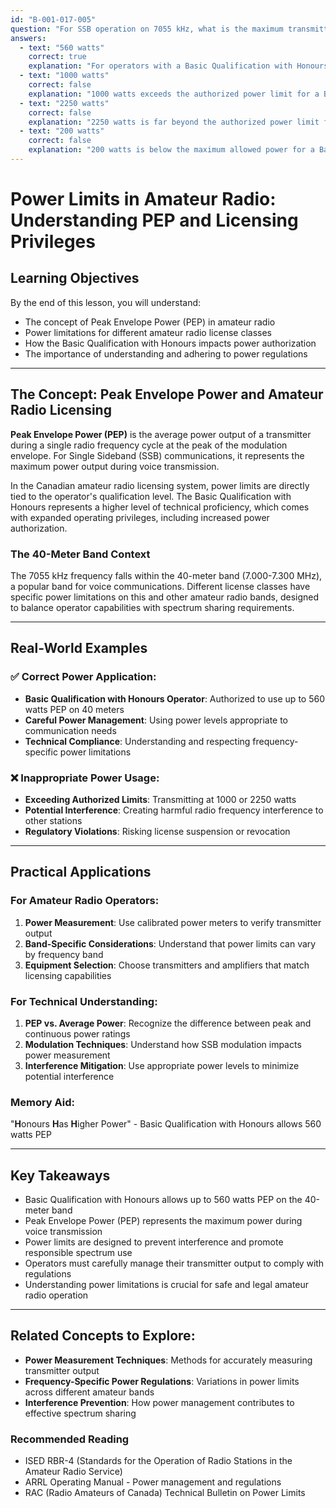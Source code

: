```yaml
---
id: "B-001-017-005"
question: "For SSB operation on 7055 kHz, what is the maximum transmitter peak envelope power (PEP) that an amateur radio station may use if the operator holds an Amateur Radio Operator Certificate with Basic Qualification with Honours?"
answers:
  - text: "560 watts"
    correct: true
    explanation: "For operators with a Basic Qualification with Honours, the maximum allowed Peak Envelope Power (PEP) on the 40-meter band (7 MHz) is 560 watts. This power limit is specific to the Basic Qualification with Honours license, which provides a higher power allowance compared to the standard Basic Qualification, reflecting the additional technical knowledge demonstrated by the operator."
  - text: "1000 watts"
    correct: false
    explanation: "1000 watts exceeds the authorized power limit for a Basic Qualification with Honours operator on the 40-meter band. While this power level might seem reasonable, it violates ISED regulations for amateur radio operations in Canada and could cause harmful interference to other stations."
  - text: "2250 watts"
    correct: false
    explanation: "2250 watts is far beyond the authorized power limit for any amateur radio license class in Canada. This power level would cause significant interference and violate fundamental amateur radio regulations designed to maintain spectrum sharing and prevent potential damage to other communication systems."
  - text: "200 watts"
    correct: false
    explanation: "200 watts is below the maximum allowed power for a Basic Qualification with Honours operator. While this is a safe operating level, it does not represent the full power authorization granted to operators who have demonstrated advanced technical knowledge by achieving Honours qualification."
---
```


# Power Limits in Amateur Radio: Understanding PEP and Licensing Privileges

## Learning Objectives
By the end of this lesson, you will understand:
- The concept of Peak Envelope Power (PEP) in amateur radio
- Power limitations for different amateur radio license classes
- How the Basic Qualification with Honours impacts power authorization
- The importance of understanding and adhering to power regulations

---

## The Concept: Peak Envelope Power and Amateur Radio Licensing

**Peak Envelope Power (PEP)** is the average power output of a transmitter during a single radio frequency cycle at the peak of the modulation envelope. For Single Sideband (SSB) communications, it represents the maximum power output during voice transmission.

In the Canadian amateur radio licensing system, power limits are directly tied to the operator's qualification level. The Basic Qualification with Honours represents a higher level of technical proficiency, which comes with expanded operating privileges, including increased power authorization.

### The 40-Meter Band Context

The 7055 kHz frequency falls within the 40-meter band (7.000-7.300 MHz), a popular band for voice communications. Different license classes have specific power limitations on this and other amateur radio bands, designed to balance operator capabilities with spectrum sharing requirements.

---

## Real-World Examples

### ✅ Correct Power Application:
- **Basic Qualification with Honours Operator**: Authorized to use up to 560 watts PEP on 40 meters
- **Careful Power Management**: Using power levels appropriate to communication needs
- **Technical Compliance**: Understanding and respecting frequency-specific power limitations

### ❌ Inappropriate Power Usage:
- **Exceeding Authorized Limits**: Transmitting at 1000 or 2250 watts
- **Potential Interference**: Creating harmful radio frequency interference to other stations
- **Regulatory Violations**: Risking license suspension or revocation

---

## Practical Applications

### For Amateur Radio Operators:
1. **Power Measurement**: Use calibrated power meters to verify transmitter output
2. **Band-Specific Considerations**: Understand that power limits can vary by frequency band
3. **Equipment Selection**: Choose transmitters and amplifiers that match licensing capabilities

### For Technical Understanding:
1. **PEP vs. Average Power**: Recognize the difference between peak and continuous power ratings
2. **Modulation Techniques**: Understand how SSB modulation impacts power measurement
3. **Interference Mitigation**: Use appropriate power levels to minimize potential interference

### Memory Aid:
"**H**onours **H**as **H**igher Power" - Basic Qualification with Honours allows 560 watts PEP

---

## Key Takeaways

- Basic Qualification with Honours allows up to 560 watts PEP on the 40-meter band
- Peak Envelope Power (PEP) represents the maximum power during voice transmission
- Power limits are designed to prevent interference and promote responsible spectrum use
- Operators must carefully manage their transmitter output to comply with regulations
- Understanding power limitations is crucial for safe and legal amateur radio operation

---

## Related Concepts to Explore:
- **Power Measurement Techniques**: Methods for accurately measuring transmitter output
- **Frequency-Specific Power Regulations**: Variations in power limits across different amateur bands
- **Interference Prevention**: How power management contributes to effective spectrum sharing

### Recommended Reading
- ISED RBR-4 (Standards for the Operation of Radio Stations in the Amateur Radio Service)
- ARRL Operating Manual - Power management and regulations
- RAC (Radio Amateurs of Canada) Technical Bulletin on Power Limits